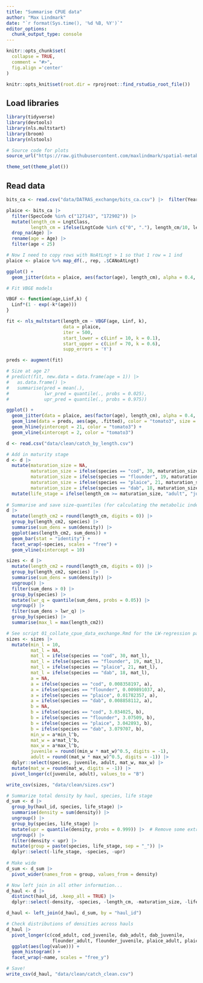 ```yaml
---
title: "Summarise CPUE data"
author: "Max Lindmark"
date: "`r format(Sys.time(), '%d %B, %Y')`"
editor_options: 
  chunk_output_type: console
---
```


```r
knitr::opts_chunk$set(
  collapse = TRUE,
  comment = "#>",
  fig.align ='center'
)

knitr::opts_knit$set(root.dir = rprojroot::find_rstudio_root_file())
```

## Load libraries

```r
library(tidyverse)
library(devtools)
library(nls.multstart)
library(broom)
library(nlstools)

# Source code for plots
source_url("https://raw.githubusercontent.com/maxlindmark/spatial-metabolic-index/main/R/functions/map-plot.R")

theme_set(theme_plot())
```

## Read data

```r
bits_ca <- read.csv("data/DATRAS_exchange/bits_ca.csv") |>  filter(Year > 1992) # To match covariates

plaice <- bits_ca |> 
  filter(SpecCode %in% c("127143", "172902")) |>  
  mutate(length_cm = LngtClass,
         length_cm = ifelse(LngtCode %in% c("0", "."), length_cm/10, length_cm)) |>  
  drop_na(Age) |>  
  rename(age = Age) |>  
  filter(age < 25)

# Now I need to copy rows with NoAtLngt > 1 so that 1 row = 1 ind
plaice <- plaice %>% map_df(., rep, .$CANoAtLngt)

ggplot() +
  geom_jitter(data = plaice, aes(factor(age), length_cm), alpha = 0.4, height = 0)

# Fit VBGE models

VBGF <- function(age,Linf,k) { 
  Linf*(1 - exp(-k*(age))) 
}

fit <- nls_multstart(length_cm ~ VBGF(age, Linf, k),
                     data = plaice,
                     iter = 500,
                     start_lower = c(Linf = 10, k = 0.1),
                     start_upper = c(Linf = 70, k = 0.6),
                     supp_errors = 'Y')

preds <- augment(fit)

# Size at age 2?
# predict(fit, new.data = data.frame(age = 1)) |>  
#   as.data.frame() |>  
#   summarise(pred = mean(.),
#             lwr_pred = quantile(., probs = 0.025),
#             upr_pred = quantile(., probs = 0.975))

ggplot() +
  geom_jitter(data = plaice, aes(factor(age), length_cm), alpha = 0.4, height = 0) +
  geom_line(data = preds, aes(age, .fitted), color = "tomato3", size = 1) + 
  geom_hline(yintercept = 21, color = "tomato3") + 
  geom_vline(xintercept = 2, color = "tomato3")
```

```r
d <- read.csv("data/clean/catch_by_length.csv")

# Add in maturity stage
d <- d |>  
  mutate(maturation_size = NA,
         maturation_size = ifelse(species == "cod", 30, maturation_size), # Lindmark 2020, van Leeuven 2013
         maturation_size = ifelse(species == "flounder", 19, maturation_size), # Erlandsson 2017 (median L50)
         maturation_size = ifelse(species == "plaice", 21, maturation_size), # Estimated above based on WGBFAS 50% of 2 year olds being mature
         maturation_size = ifelse(species == "dab", 18, maturation_size)) |>  # Stock Annex: Dab (Limanda limanda) in subdivisions 22–32 (Baltic Sea)
  mutate(life_stage = ifelse(length_cm >= maturation_size, "adult", "juvenile"))
  
# Summarise and save size-quantiles (for calculating the metabolic index for representative sizes later on)
d |>  
  mutate(length_cm2 = round(length_cm, digits = 0)) |>  
  group_by(length_cm2, species) |>  
  summarise(sum_dens = sum(density)) |>  
  ggplot(aes(length_cm2, sum_dens)) + 
  geom_bar(stat = "identity") + 
  facet_wrap(~species, scales = "free") + 
  geom_vline(xintercept = 10)

sizes <- d |>  
  mutate(length_cm2 = round(length_cm, digits = 0)) |>  
  group_by(length_cm2, species) |>  
  summarise(sum_dens = sum(density)) |>  
  ungroup() |>  
  filter(sum_dens > 0) |>  
  group_by(species) |>  
  mutate(lwr_q = quantile(sum_dens, probs = 0.05)) |>  
  ungroup() |>  
  filter(sum_dens > lwr_q) |>  
  group_by(species) |>  
  summarise(max_l = max(length_cm2))

# See script 01_collate_cpue_data_exchange.Rmd for the LW-regression parameters
sizes <- sizes |>  
  mutate(min_l = 10, 
         mat_l = NA,
         mat_l = ifelse(species == "cod", 30, mat_l),
         mat_l = ifelse(species == "flounder", 19, mat_l),
         mat_l = ifelse(species == "plaice", 21, mat_l),
         mat_l = ifelse(species == "dab", 18, mat_l),
         a = NA,
         a = ifelse(species == "cod", 0.008358197, a),
         a = ifelse(species == "flounder", 0.009891037, a),
         a = ifelse(species == "plaice", 0.01782357, a),
         a = ifelse(species == "dab", 0.008858112, a),
         b = NA,
         b = ifelse(species == "cod", 3.034025, b),
         b = ifelse(species == "flounder", 3.07509, b),
         b = ifelse(species == "plaice", 3.042893, b),
         b = ifelse(species == "dab", 3.079707, b),
         min_w = a*min_l^b,
         mat_w = a*mat_l^b,
         max_w = a*max_l^b,
         juvenile = round((min_w * mat_w)^0.5, digits = -1),
         adult = round((mat_w * max_w)^0.5, digits = -1)) |>  
  dplyr::select(species, juvenile, adult, mat_w, max_w) |>  
  mutate(mat_w = round(mat_w, digits = -1)) |>  
  pivot_longer(c(juvenile, adult), values_to = "B")

write_csv(sizes, "data/clean/sizes.csv")

# Summarize total density by haul, species, life stage
d_sum <- d |>  
  group_by(haul_id, species, life_stage) |>  
  summarise(density = sum(density)) |>  
  ungroup() |>  
  group_by(species, life_stage) |>  
  mutate(upr = quantile(density, probs = 0.999)) |>  # Remove some extreme values...
  ungroup() |>  
  filter(density < upr) |>  
  mutate(group = paste(species, life_stage, sep = "_")) |>  
  dplyr::select(-life_stage, -species, -upr)
  
# Make wide
d_sum <- d_sum |>  
  pivot_wider(names_from = group, values_from = density)

# Now left join in all other information...
d_haul <- d |>  
  distinct(haul_id, .keep_all = TRUE) |>  
  dplyr::select(-density, -species, -length_cm, -maturation_size, -life_stage)

d_haul <- left_join(d_haul, d_sum, by = "haul_id")

# Check distributions of densities across hauls
d_haul |>  
  pivot_longer(c(cod_adult, cod_juvenile, dab_adult, dab_juvenile,
                 flounder_adult, flounder_juvenile, plaice_adult, plaice_juvenile)) |>  
  ggplot(aes(log(value))) + 
  geom_histogram() + 
  facet_wrap(~name, scales = "free_y")

# Save!
write_csv(d_haul, "data/clean/catch_clean.csv")
```
